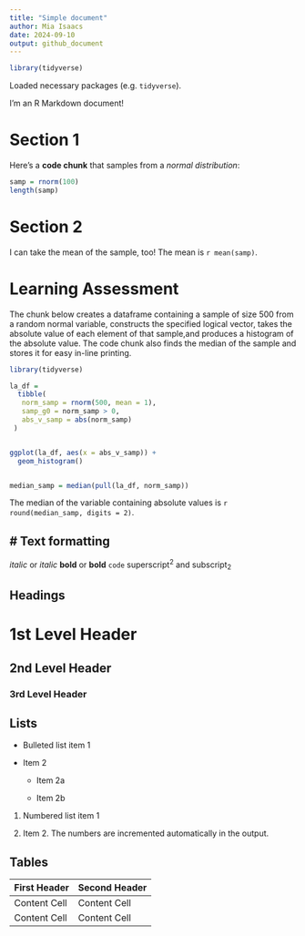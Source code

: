 ```yaml
---
title: "Simple document"
author: Mia Isaacs
date: 2024-09-10
output: github_document
---
```


```r
library(tidyverse)
```

Loaded necessary packages (e.g. `tidyverse`).


I'm an R Markdown document! 

# Section 1

Here's a **code chunk** that samples from 
a _normal distribution_:

```r
samp = rnorm(100)
length(samp)
```

# Section 2

I can take the mean of the sample, too!
The mean is `r mean(samp)`.

# Learning Assessment

The chunk below creates a dataframe containing a sample of size 500 from a 
random normal variable, constructs the specified logical vector, takes the 
absolute value of each element of that sample,and produces a histogram of 
the absolute value. The code chunk also finds the median of the sample and
stores it for easy in-line printing.

```r
library(tidyverse)

la_df = 
  tibble(
   norm_samp = rnorm(500, mean = 1),
   samp_g0 = norm_samp > 0,
   abs_v_samp = abs(norm_samp)
 )


ggplot(la_df, aes(x = abs_v_samp)) + 
  geom_histogram()


median_samp = median(pull(la_df, norm_samp))
```

The median of the variable containing absolute values is 
`r round(median_samp, digits = 2)`.


# Text formatting 
------------------------------------------------------------

*italic*  or  _italic_
**bold**  or  __bold__
`code`
superscript^2^ and subscript~2~


Headings
------------------------------------------------------------

# 1st Level Header

## 2nd Level Header

### 3rd Level Header


Lists
------------------------------------------------------------

*   Bulleted list item 1

*   Item 2

    * Item 2a

    * Item 2b

1.  Numbered list item 1

1.  Item 2. The numbers are incremented automatically in the output.


Tables 
------------------------------------------------------------

First Header  | Second Header
------------- | -------------
Content Cell  | Content Cell
Content Cell  | Content Cell
